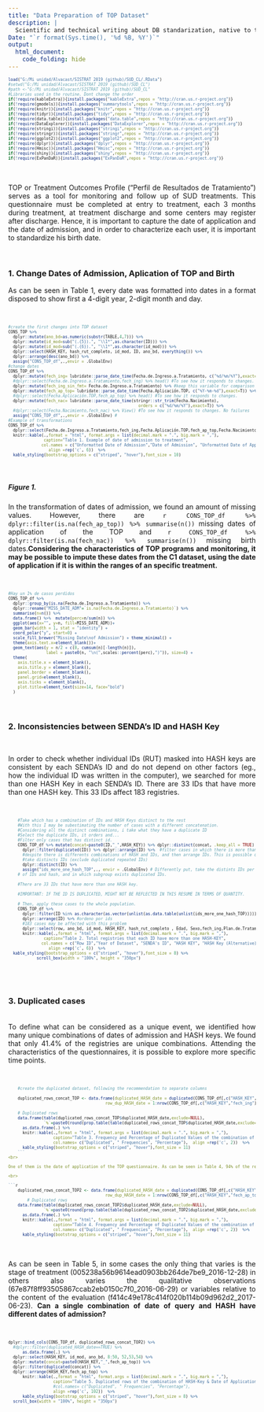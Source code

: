 ```yaml
---
title: "Data Preparation of TOP Dataset"
description: | 
  Scientific and technical writing about DB standarization, native to the web
Date: "`r format(Sys.time(), '%d %B, %Y')`"
output:
  html_document:
    code_folding: hide 
---
```



<style type="text/css">
.tablelines table, .tablelines td, .tablelines th {
        border: 1px solid black;
        }
.centrado {
    text-align: center;
}
.table.center {
    margin-left:auto; 
    margin-right:auto;
  }
.table_wrapper{
    display: block;
    overflow-x: auto;
    white-space: nowrap;
}
code.r{
  font-size: 8px;
}
body{ /* Normal  */
      text-align: justify;
  }
</style>



<!---

[//]: # (This is <span style="color: red">written in red</span>.)

[//]: # (Hey! Hover the cursor over me and guess what?! :) {: .purple})

[//]: # (I am in <span style="font-family:Papyrus; font-size:4em;">that!</span>)

[//]: #(#687886)

-->

```r
load("G:/Mi unidad/Alvacast/SISTRAT 2019 (github)/SUD_CL/.RData")
#setwd("G:/Mi unidad/Alvacast/SISTRAT 2019 (github)/SUD_CL")
#path <-"G:/Mi unidad/Alvacast/SISTRAT 2019 (github)/SUD_CL"
#Libraries used in the routine. Dont change the order
if(!require(kableExtra)){install.packages("kableExtra",repos = "http://cran.us.r-project.org")}
if(!require(gmodels)){install.packages("summarytools",repos = "http://cran.us.r-project.org")}
if(!require(knitr)){install.packages("knitr",repos = "http://cran.us.r-project.org")}
if(!require(tidyr)){install.packages("tidyr",repos = "http://cran.us.r-project.org")}
if(!require(data.table)){install.packages("data.table",repos = "http://cran.us.r-project.org")}
if(!require(DataExplorer)){install.packages("DataExplorer",repos = "http://cran.us.r-project.org")}
if(!require(stringi)){install.packages("stringi",repos = "http://cran.us.r-project.org")}
if(!require(stringr)){install.packages("stringr",repos = "http://cran.us.r-project.org")}
if(!require(ggplot2)){install.packages("ggplot2",repos = "http://cran.us.r-project.org")}
if(!require(dplyr)){install.packages("dplyr",repos = "http://cran.us.r-project.org")}
if(!require(Hmisc)){install.packages("Hmisc",repos = "http://cran.us.r-project.org")}
if(!require(shiny)){install.packages("shiny",repos = "http://cran.us.r-project.org")}
if(!require(ExPanDaR)){install.packages("ExPanDaR",repos = "http://cran.us.r-project.org")}
```

&nbsp;

TOP or Treatment Outcomes Profile ("Perfil de Resultados de Tratamiento") serves as a tool for monitoring and follow up of SUD treatments. This questionnaire must be completed at entry to treatment, each 3 months during treatment, at treatment discharge and some centers may register after discharge. Hence, it is important to capture the date of application and the date of admission, and in order to characterize each user, it is important to standardize his birth date.

&nbsp;
<br>

### 1. Change Dates of Admission, Aplication of TOP and Birth

As can be seen in Table 1, every date was formatted into dates in a format disposed to show first a 4-digit year, 2-digit month and day.

<br>

```r
#create the first changes into TOP dataset
CONS_TOP %>%
  dplyr::mutate(ano_bd=as.numeric(substr(TABLE,4,7))) %>%
  dplyr::mutate(id_mod=sub("(.{5}).", "\\1*",as.character(ID))) %>%
  dplyr::mutate(id_mod=sub("(.{6}).", "\\1*",as.character(id_mod))) %>% 
  dplyr::select(HASH_KEY, hash_rut_completo, id_mod, ID, ano_bd, everything()) %>%
  dplyr::arrange(desc(ano_bd)) %>% 
  assign("CONS_TOP_df",.,envir = .GlobalEnv)
#change dates
CONS_TOP_df %>%
  dplyr::mutate(fech_ing= lubridate::parse_date_time(Fecha.de.Ingreso.a.Tratamiento, c("%d/%m/%Y"),exact=T)) %>% #No parse failures
  #dplyr::select(Fecha.de.Ingreso.a.Tratamiento,fech_ing) %>% head() #To see how it responds to changes. Many null values
  dplyr::mutate(fech_ing_sin_fmt= Fecha.de.Ingreso.a.Tratamiento) %>% #keep this variable for comparison
  dplyr::mutate(fech_ap_top= lubridate::parse_date_time(Fecha.Aplicación.TOP, c("%Y-%m-%d"),exact=T)) %>% #No parse failures
  #dplyr::select(Fecha.Aplicación.TOP,fech_ap_top) %>% head() #To see how it responds to changes.
  dplyr::mutate(fech_nac= lubridate::parse_date_time(stringr::str_trim(Fecha.Nacimiento), 
                                                       orders = c("%d/%m/%Y"),exact=T)) %>%
  #dplyr::select(Fecha.Nacimiento,fech_nac) %>% View() #To see how it responds to changes. No failures
  assign("CONS_TOP_df",.,envir = .GlobalEnv) #
#Example of transformations
CONS_TOP_df %>%
  dplyr::select(Fecha.de.Ingreso.a.Tratamiento,fech_ing,Fecha.Aplicación.TOP,fech_ap_top,Fecha.Nacimiento,fech_nac) %>% head() %>%
  knitr::kable(.,format = "html", format.args = list(decimal.mark = ".", big.mark = ","),
               caption="Table 1. Example of date of admission to treatment",
              col.names = c("Unformatted Date of Admission","Date of Admission", "Unformatted Date of Application", "Date of Application", "Unformatted Date of Birth","Date of Birth"),
                 align =rep('c', 6))  %>%
  kable_styling(bootstrap_options = c("striped", "hover"),font_size = 10)
```

&nbsp;
<br>

##### Figure 1.

In the transformation of dates of admission, we found an amount of missing values. However, there are `r CONS_TOP_df %>% dplyr::filter(is.na(fech_ap_top)) %>% summarise(n())` missing dates of application of the TOP and  `r CONS_TOP_df %>% dplyr::filter(is.na(fech_nac)) %>% summarise(n())` missing birth dates.**Considering the characteristics of TOP programs and monitoring, it may be possible to impute these dates from the C1 dataset, using the date of application if it is within the ranges of an specific treatment.**

<br>

```r
#Hay un 1% de casos perdidos
CONS_TOP_df %>%
  dplyr::group_by(is.na(Fecha.de.Ingreso.a.Tratamiento)) %>% 
  dplyr::rename("MISS_DATE_ADM"=`is.na(Fecha.de.Ingreso.a.Tratamiento)`) %>% 
  summarise(n=n()) %>% 
  data.frame() %>%  mutate(perc=n/sum(n)) %>%
  ggplot(aes(x="", y=n, fill=MISS_DATE_ADM))+
  geom_bar(width = 1, stat = "identity") +
  coord_polar("y", start=0) + 
  scale_fill_brewer("Missing Date\nof Admission") + theme_minimal() +
  theme(axis.text.x=element_blank())+
  geom_text(aes(y = n/2 + c(0, cumsum(n)[-length(n)]), 
                label = paste0(n, "\n(",scales::percent(perc),")")), size=4) +
  theme(
    axis.title.x = element_blank(),
    axis.title.y = element_blank(),
    panel.border = element_blank(),
    panel.grid=element_blank(),
    axis.ticks = element_blank(),
    plot.title=element_text(size=14, face="bold")
  ) 
```

<br>

### 2. Inconsistencies between SENDA's ID and HASH Key

<br>

In order to check whether individual IDs (RUT) masked into HASH keys are consistent by each SENDA's ID and do not depend on other factors (eg., how the individual ID was written in the computer), we searched for more than one HASH Key in each SENDA's ID. There are 33 IDs that have more than one HASH key. This 33 IDs affect 183 registries.

<br>

```r
    #Take which has a combination of IDs and HASH Keys distinct to the rest
    #With this I may be subestimating the number of cases with a different concatenation.
    #Considering all the distinct combinations, i take what they have a duplicate ID
    #Select the duplicate IDs, it orders and...
    #Filter only cases that has distinct id.
    CONS_TOP_df %>% mutate(concat=paste0(ID,"_",HASH_KEY)) %>% dplyr::distinct(concat, .keep_all = TRUE) %>% #once here, n° of cases has been replaced by distinct or unique combinations of IDs and HASH keys.
      dplyr::filter(duplicated(ID)) %>% dplyr::arrange(ID) %>%  #filter cases in which there is more than one ID, 
      #despite there is differents combinations of HASH and IDs, and then arrange IDs. This is possible only if a different HASH-Key contains more than one ID or viceversa.
      #take distincts IDs (exclude duplicated repeated IDs)
      dplyr::distinct(ID) %>% 
      assign("ids_more_one_hash_TOP",., envir = .GlobalEnv) # Differently put, take the distints IDs per HASH-Key, of the cases in which there are different combinations                                                      
    # of IDs and hash, and in which subgroup exists duplicated IDs.
    
    #There are 33 IDs that have more than one HASH key.
    
    #IMPORTANT: IF THE ID IS DUPLICATED, MIGHT NOT BE REFLECTED IN THIS RESUME IN TERMS OF QUANTITY.
    
    # Then, apply these cases to the whole population. 
    CONS_TOP_df %>%
      dplyr::filter(ID %in% as.character(as.vector(unlist(as.data.table(unlist(ids_more_one_hash_TOP)))))) %>% # Select IDs of cited cases
      dplyr::arrange(ID) %>% #ordeno por ids 
      #183 cases may be affected with this problem
      dplyr::select(row, ano_bd, id_mod, HASH_KEY, hash_rut_completo , Edad, Sexo,fech_ing,Plan.de.Tratamiento, Nombre.del.Centro, Tipo.Centro, Región.Centro, Comentario) %>%
      knitr::kable(.,format = "html", format.args = list(decimal.mark = ".", big.mark = ","),
               caption="Table 2. Total registries that each ID have more than one HASH-KEY",
              col.names = c("Row ID","Year of Dataset", "SENDA's ID", "HASH KEY", "HASH Key (Alternative)","Year", "Sex", "Date of Admission", "Treatment Plan", "Center", "Type of Center", "Region", "Comment"),
                 align =rep('c', 6))  %>%
  kable_styling(bootstrap_options = c("striped", "hover"),font_size = 8) %>%
            scroll_box(width = "100%", height = "350px")

```
<br>
&nbsp;

### 3. Duplicated cases

<br>
To define what can be considered as a unique event, we identified how many unique combinations of dates of admission and HASH keys. We found that only 41.4% of the registries are unique combinations. Attending the characteristics of the questionnaires, it is possible to explore more specific time points.

<br>


```r
    #create the duplicated dataset, following the recommendation to separate columns
    
    duplicated_rows_concat_TOP <- data.frame(duplicated_HASH_date = duplicated(CONS_TOP_df[,c("HASH_KEY","fech_ing")]), 
                                         row_dup_HASH_date = 1:nrow(CONS_TOP_df[,c("HASH_KEY","fech_ing")])) #%>%
    
    # Duplicated rows
    data.frame(table(duplicated_rows_concat_TOP$duplicated_HASH_date,exclude=NULL),
               `%`=paste0(round(prop.table(table(duplicated_rows_concat_TOP$duplicated_HASH_date,exclude=NULL)),3)*100,"%")) %>%
      as.data.frame(.) %>%
      knitr::kable(.,format = "html", format.args = list(decimal.mark = ".", big.mark = ","),
                   caption="Table 3. Frequency and Percentage of Duplicated Values of the combination of HASH-Key & Date of Admission", 
                   col.names= c("Duplicated", " Frequencies", "Percentage"),  align =rep('c', 2))  %>%
      kable_styling(bootstrap_options = c("striped", "hover"),font_size = 11)
    ```
<br>

One of them is the date of application of the TOP questionnaire. As can be seen in Table 4, 94% of the registries are unique combinations of date of application of the TOP questionnaire and HASH key.

<br>

```r
    duplicated_rows_concat_TOP2 <- data.frame(duplicated_HASH_date = duplicated(CONS_TOP_df[,c("HASH_KEY","fech_ap_top")]), 
                                         row_dup_HASH_date = 1:nrow(CONS_TOP_df[,c("HASH_KEY","fech_ap_top")])) #%>%
        # Duplicated rows
    data.frame(table(duplicated_rows_concat_TOP2$duplicated_HASH_date,exclude=NULL),
               `%`=paste0(round(prop.table(table(duplicated_rows_concat_TOP2$duplicated_HASH_date,exclude=NULL)),3)*100,"%")) %>%
      as.data.frame(.) %>%
      knitr::kable(.,format = "html", format.args = list(decimal.mark = ".", big.mark = ","),
                   caption="Table 4. Frequency and Percentage of Duplicated Values of the combination of HASH-Key & Date of Application of TOP", 
                   col.names= c("Duplicated", " Frequencies", "Percentage"),  align =rep('c', 2))  %>%
      kable_styling(bootstrap_options = c("striped", "hover"),font_size = 11)
```
<br>

  As can be seen in Table 5, in some cases the only thing that varies is the stage of treatment (005238a56b9614ead0903bb264de7be9_2016-12-28) in others also varies the qualitative observations (67e87f8ff93505867ccab2eb0150c7f0_2016-06-29) or variables relative to the content of the evaluation (f414c49e178c414f020b114b09d962d2_2017-06-23). **Can a single  combination of date of query and HASH have different dates of admission?**

<br>

```r
dplyr::bind_cols(CONS_TOP_df, duplicated_rows_concat_TOP2) %>%
  #dplyr::filter(duplicated_HASH_date==TRUE) %>%
      as.data.frame(.) %>%
  dplyr::select(HASH_KEY, id_mod, ano_bd, 8:50, 52,53,54) %>%
  dplyr::mutate(concat=paste0(HASH_KEY,"_",fech_ap_top)) %>%
  dplyr::filter(duplicated(concat)) %>% 
  dplyr::arrange(HASH_KEY,fech_ap_top) %>%
      knitr::kable(.,format = "html", format.args = list(decimal.mark = ".", big.mark = ","),
                   caption="Table 5. Duplicated rows of the combination of HASH-Key & Date of Application of TOP", 
                   #col.names= c("Duplicated", " Frequencies", "Percentage"),
                   align =rep('c', 102))  %>%
      kable_styling(bootstrap_options = c("striped", "hover"),font_size = 8) %>%
  scroll_box(width = "100%", height = "350px")
```